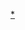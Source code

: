 {{navbox
|listclass=hlist
|name=山西省人民政府
|title=[[山西省人民政府]]
|image={{中华人民共和国国徽|60}}
|above=[[山西省人民政府办公厅|办公厅]]
 
|group1=24{{nobold|<sup>1</sup>}}[[山西省人民政府组成部门|组成部门]]
|list1=
*[[山西省发展和改革委员会|发改委]]
*[[山西省经济和信息化委员会|经信委]]
*[[山西省教育厅|教育厅]]<sup>1</sup>
*[[山西省科学技术厅|科技厅]]
*[[山西省公安厅|公安厅]]
*[[山西省国家安全厅|国安厅]]
*[[山西省监察厅|监察厅]]<sup>1</sup>
*[[山西省民政厅|民政厅]]
*[[山西省司法厅|司法厅]]
*[[山西省财政厅|财政厅]]
*[[山西省人力资源和社会保障厅|人保厅]]
*[[山西省国土资源厅|国土厅]]
*[[山西省环境保护厅|环保厅]]
*[[山西省住房和城乡建设厅|住房城乡建设厅]]
*[[山西省交通运输厅|交通厅]]
*[[山西省水利厅|水利厅]]
*[[山西省农业厅|农业厅]]<sup>1</sup>
*[[山西省林业厅|林业厅]]
*[[山西省商务厅|商务厅]]
*[[山西省文化厅|文化厅]]
*[[山西省卫生厅|卫生厅]]
*[[山西省人口和计划生育委员会|人口计生委]]
*[[山西省审计厅|审计厅]]
*[[山西省人民政府外事侨务办公室|外侨办]]
*[[山西省煤炭工业厅|煤炭厅]]
 
|group2=1[[山西省人民政府直属特设机构|直属特设机构]]
|list2=
*[[山西省国有资产监督管理委员会|国资委]]
 
|group3=15[[山西省人民政府直属机构|直属机构]]
|list3=
*[[山西省地方税务局|地税局]]
*[[山西省工商行政管理局|工商局]]
*[[山西省质量技术监督局|质监局]]
*[[山西省广播电影电视局|广电局]]
*[[山西省新闻出版局|新闻出版局（版权局）]]<sup>2</sup>
*[[山西省体育局|体育局]]
*[[山西省统计局|统计局]]
*[[山西省安全生产监督管理局|安监局]]
*[[山西省旅游局|旅游局]]
*[[山西省宗教事务局|宗教局（民委）]]<sup>2</sup>
*[[山西省文物局|文物局]]
*[[山西省粮食局|粮食局]]
*[[山西省人民防空办公室|人防办]]
*[[山西省人民政府法制办公室|法制办]]
*[[山西省人民政府机关事务管理局|机关事务局]]
 
|group4=6[[山西省人民政府部门管理机构|部门管理机构]]
|list4=
*[[山西省物价局|物价局]]<sup>[[山西省发展和改革委员会|发改委]]管理</sup>
*[[山西省国防科学技术工业办公室|国防科工办]]<sup>1</sup><sup>[[山西省经济和信息化委员会|经信委]]管理</sup>
*[[山西省中小企业局|中小企业局]]<sup>[[山西省经济和信息化委员会|经信委]]管理</sup>
*[[山西省食品药品监督管理局|食药监局]]<sup>[[山西省卫生厅|卫生厅]]管理</sup>
*[[山西省监狱管理局|监狱局]]<sup>[[山西省司法厅|司法厅]]管理</sup>
*[[山西省扶贫开发办公室|扶贫办]]<sup>[[山西省农业厅|农业厅]]管理</sup>
 
|group5=13[[山西省人民政府派出机构|派出机构]]
|list5=
{{Navbox|child
|list1=
|group2=13[[山西省人民政府驻外办事处|驻外办事处]]
|list2=
*[[山西省人民政府驻北京办事处|北京]]
*[[山西省人民政府驻上海办事处|上海]]
*[[山西省人民政府驻广州办事处|广州]]
*[[山西省人民政府驻深圳办事处|深圳]]
*[[山西省人民政府驻天津办事处|天津]]
*[[山西省人民政府驻南京办事处|南京]]
*[[山西省人民政府驻厦门办事处|厦门]]
*[[山西省人民政府驻沈阳办事处|沈阳]]
*[[山西省人民政府驻秦皇岛办事处|秦皇岛]]
*[[山西省人民政府驻云南办事处|云南]]
*[[山西省人民政府驻珠海办事处|珠海]]
*[[山西省人民政府驻海南办事处|海南]]
*[[山西省人民政府驻大连办事处|大连]]
}}
 
|group6=[[山西省人民政府直属事业单位|直属事业单位]]
|list6=
*[[山西省人民政府残疾人工作委员会|残疾人工作委员会]]
*[[山西省供销合作社联合社|供销社]]
*[[山西省城镇集体工业联合社|城镇集体工业联合社]]
*[[中国煤炭博物馆]]
*[[煤炭工业太原设计研究院]]
*[[山西省煤炭地质局|煤炭地质局]]
*[[山西省煤炭工业局基本建设局|煤炭工业局基本建设局]]
*[[山西省地质矿产勘察开发局|地勘局]]
*[[山西省机械设备成套局|机械设备成套局]]
*[[山西省档案局|档案局]]
*[[万家寨引黄工程管理局]]
*[[山西省农机局|农机局]]
*[[山西省人民政府发展研究中心|发展研究中心]]
*[[山西省农业科学院|农科院]]
*[[山西省社会科学院|社科院]]
*[[山西省行政学院|行政学院]]
 
|belowstyle=text-align:left;
|below=注1：[[山西省监察厅|省监察厅]]与[[中国共产党山西省纪律检查委员会|省纪律检查委员会]]机关[[合署办公]]，机构列入省政府工作部门序列，不计入省政府机构个数。'''[[中国共产党山西省委员会高等学校工作委员会|省委高等学校工作委员会]]'''与[[山西省教育厅|省教育厅]][[合署办公]]。农业厅挂'''中共山西省委农村工作领导小组办公室'''牌子。'''[[中共山西省国防科学技术工业委员会]]'''与国防科学技术工业办公室[[合署办公]]。<br>注2：新闻出版局挂'''版权局'''牌子，宗教事务局挂'''民族事务委员会'''牌子。
}}<noinclude>
[[Category:山西省人民政府|*]]
[[Category:山西政府模板|{{PAGENAME}}]]
[[Category:省级人民政府机构导航模板|{{PAGENAME}}]]
</noinclude>